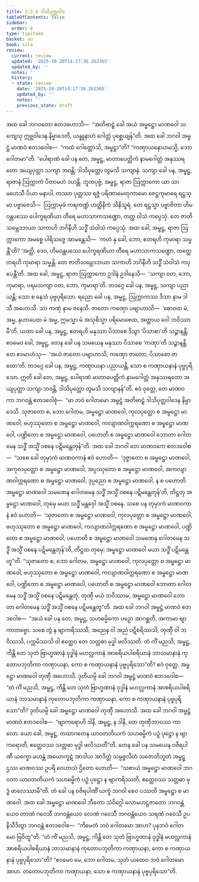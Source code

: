 ```yaml
---
title: 3.2.4 ဒါသိပုတ္တဝါဒ
tableOfContents: false
sidebar:
  order: 4
type: tipitaka
basket: su
book: sila
review:
  current: review
  updated: '2025-10-20T14:17:36.262365'
  updated_by: ''
  notes: ''
  history:
  - state: review
    date: '2025-10-20T14:17:36.262365'
    updated_by: ''
    notes: ''
    previous_state: draft
---
```



<DynamicBreadcrumb />


<ReviewStatus review={frontmatter.review} showDetails={true} />

<HypothesisAnnotation frontmatter={frontmatter} />

<Division number="267" book="sila" e="ch" v="6" p="87">

<Paragraph number="361" book="sila">
အထ ခေါ ဘဂဝတော ဧတဒဟောသိ—  “အတိဗာဠှံ ခေါ အယံ အမ္ဗဋ္ဌော မာဏဝေါ သကျေသု ဣဗ္ဘဝါဒေန နိမ္မာဒေတိ, ယန္နူနာဟံ ဂေါတ္တံ ပုစ္ဆေယျန်”တိ. အထ ခေါ ဘဂဝါ အမ္ဗဋ္ဌံ မာဏဝံ ဧတဒဝေါစ—  “ကထံ ဂေါတ္တောသိ, အမ္ဗဋ္ဌာ”တိ? “ကဏှာယနောဟမသ္မိ, ဘော ဂေါတမာ”တိ. “ပေါရာဏံ ခေါ ပန တေ, အမ္ဗဋ္ဌ, မာတာပေတ္တိကံ နာမဂေါတ္တံ အနုဿရတော အယျပုတ္တာ သကျာ ဘဝန္တိ; ဒါသိပုတ္တော တွမသိ သကျာနံ. သကျာ ခေါ ပန, အမ္ဗဋ္ဌ, ရာဇာနံ ဩက္ကာကံ ပိတာမဟံ ဒဟန္တိ.
</Paragraph>

<Paragraph number="362" book="sila">
ဘူတပုဗ္ဗံ, အမ္ဗဋ္ဌ, ရာဇာ ဩက္ကာကော ယာ သာ မဟေသီ ပိယာ မနာပါ, တဿာ ပုတ္တဿ ရဇ္ဇံ ပရိဏာမေတုကာမော ဇေဋ္ဌကုမာရေ ရဋ္ဌသ္မာ ပဗ္ဗာဇေသိ—  ဩက္ကာမုခံ ကရကဏ္ဍံ ဟတ္ထိနိကံ သိနိသူရံ. တေ ရဋ္ဌသ္မာ ပဗ္ဗာဇိတာ ဟိမဝန္တပဿေ ပေါက္ခရဏိယာ တီရေ မဟာသာကသဏ္ဍော, တတ္ထ ဝါသံ ကပ္ပေသုံ. တေ ဇာတိသမ္ဘေဒဘယာ သကာဟိ ဘဂိနီဟိ သဒ္ဓိံ သံဝါသံ ကပ္ပေသုံ.
</Paragraph>

<Paragraph number="363" book="sila">
အထ ခေါ, အမ္ဗဋ္ဌ, ရာဇာ ဩက္ကာကော အမစ္စေ ပါရိသဇ္ဇေ အာမန္တေသိ—  ‘ကဟံ နု ခေါ, ဘော, ဧတရဟိ ကုမာရာ သမ္မန္တီ’တိ? ‘အတ္ထိ, ဒေဝ, ဟိမဝန္တပဿေ ပေါက္ခရဏိယာ တီရေ မဟာသာကသဏ္ဍော, တတ္ထေတရဟိ ကုမာရာ သမ္မန္တိ. တေ ဇာတိသမ္ဘေဒဘယာ သကာဟိ ဘဂိနီဟိ သဒ္ဓိံ သံဝါသံ ကပ္ပေန္တီ’တိ. အထ ခေါ, အမ္ဗဋ္ဌ, ရာဇာ ဩက္ကာကော ဥဒါနံ ဥဒါနေသိ—  ‘သကျာ ဝတ, ဘော, ကုမာရာ, ပရမသကျာ ဝတ, ဘော, ကုမာရာ’တိ. တဒဂ္ဂေ ခေါ ပန, အမ္ဗဋ္ဌ, သကျာ ပညာယန္တိ; သော စ နေသံ ပုဗ္ဗပုရိသော.
</Paragraph>

<Paragraph number="364" book="sila">
ရညော ခေါ ပန, အမ္ဗဋ္ဌ, ဩက္ကာကဿ ဒိသာ နာမ ဒါသီ အဟောသိ. သာ ကဏှံ နာမ ဇနေသိ. ဇာတော ကဏှော ပဗျာဟာသိ—  ‘ဓောဝထ မံ, အမ္မ, နဟာပေထ မံ အမ္မ, ဣမသ္မာ မံ အသုစိသ္မာ ပရိမောစေထ, အတ္ထာယ ဝေါ ဘဝိဿာမီ’တိ. ယထာ ခေါ ပန, အမ္ဗဋ္ဌ, ဧတရဟိ မနုဿာ ပိသာစေ ဒိသွာ ‘ပိသာစာ’တိ သဉ္ဇာနန္တိ; ဧဝမေဝ ခေါ, အမ္ဗဋ္ဌ, တေန ခေါ ပန သမယေန မနုဿာ ပိသာစေ ‘ကဏှာ’တိ သဉ္ဇာနန္တိ. တေ ဧဝမာဟံသု—  ‘အယံ ဇာတော ပဗျာဟာသိ, ကဏှော ဇာတော, ပိသာစော ဇာတော’တိ. တဒဂ္ဂေ ခေါ ပန, အမ္ဗဋ္ဌ, ကဏှာယနာ ပညာယန္တိ, သော စ ကဏှာယနာနံ ပုဗ္ဗပုရိသော. ဣတိ ခေါ တေ, အမ္ဗဋ္ဌ, ပေါရာဏံ မာတာပေတ္တိကံ နာမဂေါတ္တံ အနုဿရတော အယျပုတ္တာ သကျာ ဘဝန္တိ, ဒါသိပုတ္တော တွမသိ သကျာနန်”တိ.
</Paragraph>

</Division>
<Division number="268" book="sila" e="ch" v="6" p="88">

<Paragraph number="365" book="sila">
ဧဝံ ဝုတ္တေ, တေ မာဏဝကာ ဘဂဝန္တံ ဧတဒဝေါစုံ—  “မာ ဘဝံ ဂေါတမော အမ္ဗဋ္ဌံ အတိဗာဠှံ ဒါသိပုတ္တဝါဒေန နိမ္မာဒေသိ. သုဇာတော စ, ဘော ဂေါတမ, အမ္ဗဋ္ဌော မာဏဝေါ, ကုလပုတ္တော စ အမ္ဗဋ္ဌော မာဏဝေါ, ဗဟုဿုတော စ အမ္ဗဋ္ဌော မာဏဝေါ, ကလျာဏဝါက္ကရဏော စ အမ္ဗဋ္ဌော မာဏဝေါ, ပဏ္ဍိတော စ အမ္ဗဋ္ဌော မာဏဝေါ, ပဟောတိ စ အမ္ဗဋ္ဌော မာဏဝေါ ဘောတာ ဂေါတမေန သဒ္ဓိံ အသ္မိံ ဝစနေ ပဋိမန္တေတုန်”တိ.
</Paragraph>

</Division>
<Division number="269" book="sila" e="ch" v="6" p="88">

<Paragraph number="366" book="sila">
အထ ခေါ ဘဂဝါ တေ မာဏဝကေ ဧတဒဝေါစ—  “သစေ ခေါ တုမှာကံ မာဏဝကာနံ ဧဝံ ဟောတိ—  ‘ဒုဇ္ဇာတော စ အမ္ဗဋ္ဌော မာဏဝေါ, အကုလပုတ္တော စ အမ္ဗဋ္ဌော မာဏဝေါ, အပ္ပဿုတော စ အမ္ဗဋ္ဌော မာဏဝေါ, အကလျာဏဝါက္ကရဏော စ အမ္ဗဋ္ဌော မာဏဝေါ, ဒုပ္ပညော စ အမ္ဗဋ္ဌော မာဏဝေါ, န စ ပဟောတိ အမ္ဗဋ္ဌော မာဏဝေါ သမဏေန ဂေါတမေန သဒ္ဓိံ အသ္မိံ ဝစနေ ပဋိမန္တေတုန်’တိ, တိဋ္ဌတု အမ္ဗဋ္ဌော မာဏဝေါ, တုမှေ မယာ သဒ္ဓိံ မန္တဝှေါ အသ္မိံ ဝစနေ. သစေ ပန တုမှာကံ မာဏဝကာနံ ဧဝံ ဟောတိ—  ‘သုဇာတော စ အမ္ဗဋ္ဌော မာဏဝေါ, ကုလပုတ္တော စ အမ္ဗဋ္ဌော မာဏဝေါ, ဗဟုဿုတော စ အမ္ဗဋ္ဌော မာဏဝေါ, ကလျာဏဝါက္ကရဏော စ အမ္ဗဋ္ဌော မာဏဝေါ, ပဏ္ဍိတော စ အမ္ဗဋ္ဌော မာဏဝေါ, ပဟောတိ စ အမ္ဗဋ္ဌော မာဏဝေါ သမဏေန ဂေါတမေန သဒ္ဓိံ အသ္မိံ ဝစနေ ပဋိမန္တေတုန်’တိ, တိဋ္ဌထ တုမှေ; အမ္ဗဋ္ဌော မာဏဝေါ မယာ သဒ္ဓိံ ပဋိမန္တေတူ”တိ.
</Paragraph>

<Paragraph number="367" book="sila">
“သုဇာတော စ, ဘော ဂေါတမ, အမ္ဗဋ္ဌော မာဏဝေါ, ကုလပုတ္တော စ အမ္ဗဋ္ဌော မာဏဝေါ, ဗဟုဿုတော စ အမ္ဗဋ္ဌော မာဏဝေါ, ကလျာဏဝါက္ကရဏော စ အမ္ဗဋ္ဌော မာဏဝေါ, ပဏ္ဍိတော စ အမ္ဗဋ္ဌော မာဏဝေါ, ပဟောတိ စ အမ္ဗဋ္ဌော မာဏဝေါ ဘောတာ ဂေါတမေန သဒ္ဓိံ အသ္မိံ ဝစနေ ပဋိမန္တေတုံ, တုဏှီ မယံ ဘဝိဿာမ, အမ္ဗဋ္ဌော မာဏဝေါ ဘောတာ ဂေါတမေန သဒ္ဓိံ အသ္မိံ ဝစနေ ပဋိမန္တေတူ”တိ.
</Paragraph>

</Division>
<Division number="270" book="sila" e="ch" v="6" p="88">

<Paragraph number="368" book="sila">
အထ ခေါ ဘဂဝါ အမ္ဗဋ္ဌံ မာဏဝံ ဧတဒဝေါစ—  “အယံ ခေါ ပန တေ, အမ္ဗဋ္ဌ, သဟဓမ္မိကော ပဉှော အာဂစ္ဆတိ, အကာမာ ဗျာကာတဗ္ဗော. သစေ တွံ န ဗျာကရိဿသိ, အညေန ဝါ အညံ ပဋိစရိဿသိ, တုဏှီ ဝါ ဘဝိဿသိ, ပက္ကမိဿသိ ဝါ ဧတ္ထေဝ တေ သတ္တဓာ မုဒ္ဓါ ဖလိဿတိ. တံ ကိံ မညသိ, အမ္ဗဋ္ဌ, ကိန္တိ တေ သုတံ ဗြာဟ္မဏာနံ ဝုဒ္ဓါနံ မဟလ္လကာနံ အာစရိယပါစရိယာနံ ဘာသမာနာနံ ကုတောပဘုတိကာ ကဏှာယနာ, ကော စ ကဏှာယနာနံ ပုဗ္ဗပုရိသော”တိ?
</Paragraph>

<Paragraph number="369" book="sila">
ဧဝံ ဝုတ္တေ, အမ္ဗဋ္ဌော မာဏဝေါ တုဏှီ အဟောသိ. ဒုတိယမ္ပိ ခေါ ဘဂဝါ အမ္ဗဋ္ဌံ မာဏဝံ ဧတဒဝေါစ—  “တံ ကိံ မညသိ, အမ္ဗဋ္ဌ, ကိန္တိ တေ သုတံ ဗြာဟ္မဏာနံ ဝုဒ္ဓါနံ မဟလ္လကာနံ အာစရိယပါစရိယာနံ ဘာသမာနာနံ ကုတောပဘုတိကာ ကဏှာယနာ, ကော စ ကဏှာယနာနံ ပုဗ္ဗပုရိသော”တိ? ဒုတိယမ္ပိ ခေါ အမ္ဗဋ္ဌော မာဏဝေါ တုဏှီ အဟောသိ. အထ ခေါ ဘဂဝါ အမ္ဗဋ္ဌံ မာဏဝံ ဧတဒဝေါစ—  “ဗျာကရောဟိ ဒါနိ, အမ္ဗဋ္ဌ, န ဒါနိ, တေ တုဏှီဘာဝဿ ကာလော. ယော ခေါ, အမ္ဗဋ္ဌ, တထာဂတေန ယာဝတတိယကံ သဟဓမ္မိကံ ပဉှံ ပုဋ္ဌော န ဗျာကရောတိ, ဧတ္ထေဝဿ သတ္တဓာ မုဒ္ဓါ ဖလိဿတီ”တိ.
</Paragraph>

</Division>
<Division number="271" book="sila" e="ch" v="6" p="89">

<Paragraph number="370" book="sila">
တေန ခေါ ပန သမယေန ဝဇိရပါဏီ ယက္ခော မဟန္တံ အယောကူဋံ အာဒါယ အာဒိတ္တံ သမ္ပဇ္ဇလိတံ သဇောတိဘူတံ အမ္ဗဋ္ဌဿ မာဏဝဿ ဥပရိ ဝေဟာသံ ဌိတော ဟောတိ—  “သစာယံ အမ္ဗဋ္ဌော မာဏဝေါ ဘဂဝတာ ယာဝတတိယကံ သဟဓမ္မိကံ ပဉှံ ပုဋ္ဌော န ဗျာကရိဿတိ, ဧတ္ထေဝဿ သတ္တဓာ မုဒ္ဓံ ဖာလေဿာမီ”တိ. တံ ခေါ ပန ဝဇိရပါဏိံ ယက္ခံ ဘဂဝါ စေဝ ပဿတိ အမ္ဗဋ္ဌော စ မာဏဝေါ.
</Paragraph>

</Division>
<Division number="272" book="sila" e="ch" v="6" p="89">

<Paragraph number="371" book="sila">
အထ ခေါ အမ္ဗဋ္ဌော မာဏဝေါ ဘီတော သံဝိဂ္ဂေါ လောမဟဋ္ဌဇာတော ဘဂဝန္တံယေဝ တာဏံ ဂဝေသီ ဘဂဝန္တံယေဝ လေဏံ ဂဝေသီ ဘဂဝန္တံယေဝ သရဏံ ဂဝေသီ ဥပနိသီဒိတွာ ဘဂဝန္တံ ဧတဒဝေါစ—  “ကိမေတံ ဘဝံ ဂေါတမော အာဟ? ပုနဘဝံ ဂေါတမော ဗြဝိတူ”တိ.
</Paragraph>

<Paragraph number="372" book="sila">
“တံ ကိံ မညသိ, အမ္ဗဋ္ဌ, ကိန္တိ တေ သုတံ ဗြာဟ္မဏာနံ ဝုဒ္ဓါနံ မဟလ္လကာနံ အာစရိယပါစရိယာနံ ဘာသမာနာနံ ကုတောပဘုတိကာ ကဏှာယနာ, ကော စ ကဏှာယနာနံ ပုဗ္ဗပုရိသော”တိ? “ဧဝမေဝ မေ, ဘော ဂေါတမ, သုတံ ယထေဝ ဘဝံ ဂေါတမော အာဟ. တတောပဘုတိကာ ကဏှာယနာ; သော စ ကဏှာယနာနံ ပုဗ္ဗပုရိသော”တိ.
</Paragraph>
</Division>